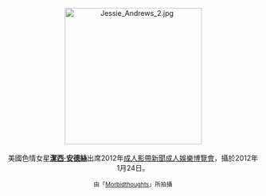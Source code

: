 <center>
[[File:Jessie_Andrews_2.jpg|275px]]
<br><br>
美國色情女星'''[[潔西·安德絲|潔西·安德絲]]'''出席2012年[[成人影帶新聞成人娛樂博覽會|成人影帶新聞成人娛樂博覽會]]，攝於2012年1月24日。
<p>
<small>由「[[:en:User:Morbidthoughts|Morbidthoughts]]」所拍攝</small>
</center>